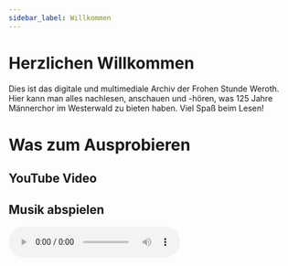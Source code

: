 ```yaml
---
sidebar_label: Willkommen
---
```



# Herzlichen Willkommen

Dies ist das digitale und multimediale Archiv der Frohen Stunde Weroth. Hier kann man alles nachlesen, anschauen und -hören, was 125 Jahre Männerchor im Westerwald zu bieten haben.
Viel Spaß beim Lesen!

# Was zum Ausprobieren

## YouTube Video

<ReactPlayer controls url="https://www.youtube.com/watch?v=TzZmfYkWzb4" />

## Musik abspielen

<audio controls>
  <source
    src="/archiv-frohe-stunde/audio/2024_11_16_bonjour_mon_coeur.mp3"
    type="audio/mpeg"
  />
</audio>

<!-- video controls width="100%">
  <source src="/archiv-frohe-stunde/video/2024_11_16_bonjour_mon_coeur.mp4" />
</video-->
